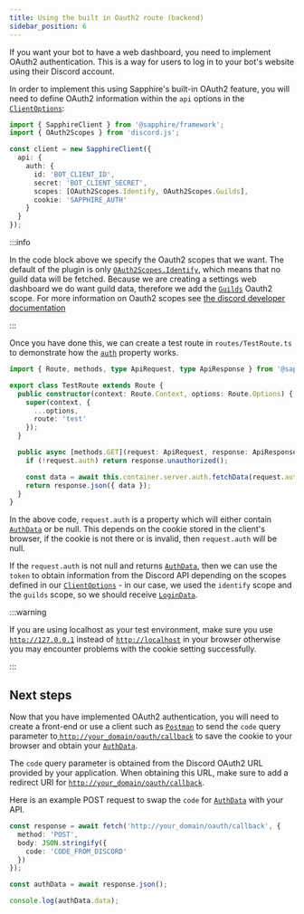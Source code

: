 ```yaml
---
title: Using the built in Oauth2 route (backend)
sidebar_position: 6
---
```


If you want your bot to have a web dashboard, you need to implement OAuth2 authentication. This is a way for users to
log in to your bot's website using their Discord account.

In order to implement this using Sapphire's built-in OAuth2 feature, you will need to define OAuth2 information within
the `api` options in the [`ClientOptions`]:

```typescript ts2esm2cjs|{6-11}|{6-11}
import { SapphireClient } from '@sapphire/framework';
import { OAuth2Scopes } from 'discord.js';

const client = new SapphireClient({
  api: {
    auth: {
      id: 'BOT_CLIENT_ID',
      secret: 'BOT_CLIENT_SECRET',
      scopes: [OAuth2Scopes.Identify, OAuth2Scopes.Guilds],
      cookie: 'SAPPHIRE_AUTH'
    }
  }
});
```

:::info

In the code block above we specify the Oauth2 scopes that we want. The default of the plugin is only
[`OAuth2Scopes.Identify`][oauth2-identify], which means that no guild data will be fetched. Because we are creating a
settings web dashboard we do want guild data, therefore we add the [`Guilds`][oauth2-guilds] Oauth2 scope. For more
information on Oauth2 scopes see [the discord developer documentation][discord-dev-oauth2scopes]

:::

Once you have done this, we can create a test route in `routes/TestRoute.ts` to demonstrate how the [`auth`] property
works.

```typescript ts2esm2cjs|{12-15}|{12-15}
import { Route, methods, type ApiRequest, type ApiResponse } from '@sapphire/plugin-api';

export class TestRoute extends Route {
  public constructor(context: Route.Context, options: Route.Options) {
    super(context, {
      ...options,
      route: 'test'
    });
  }

  public async [methods.GET](request: ApiRequest, response: ApiResponse) {
    if (!request.auth) return response.unauthorized();

    const data = await this.container.server.auth.fetchData(request.auth.token);
    return response.json({ data });
  }
}
```

In the above code, `request.auth` is a property which will either contain [`AuthData`] or be null. This depends on the
cookie stored in the client's browser, if the cookie is not there or is invalid, then `request.auth` will be null.

If the `request.auth` is not null and returns [`AuthData`], then we can use the `token` to obtain information from the
Discord API depending on the scopes defined in our [`ClientOptions`] - in our case, we used the `identify` scope and the
`guilds` scope, so we should receive [`LoginData`].

:::warning

If you are using localhost as your test environment, make sure you use [`http://127.0.0.1`](http://127.0.0.1) instead of
[`http://localhost`](`http://localhost`) in your browser otherwise you may encounter problems with the cookie setting
successfully.

:::

## Next steps

Now that you have implemented OAuth2 authentication, you will need to create a front-end or use a client such as
[`Postman`][postman] to send the `code` query parameter
to[ `http://your_domain/oauth/callback`](http://your_domain/oauth/callback) to save the cookie to your browser and
obtain your [`AuthData`].

The `code` query parameter is obtained from the Discord OAuth2 URL provided by your application. When obtaining this
URL, make sure to add a redirect URI for [`http://your_domain/oauth/callback`](http://your_domain/oauth/callback).

Here is an example POST request to swap the `code` for [`AuthData`] with your API.

```typescript
const response = await fetch('http://your_domain/oauth/callback', {
  method: 'POST',
  body: JSON.stringify({
    code: 'CODE_FROM_DISCORD'
  })
});

const authData = await response.json();

console.log(authData.data);
```

[discord-dev-oauth2scopes]: https://discord.com/developers/docs/topics/oauth2#shared-resources-oauth2-scopes
[oauth2-identify]: https://discord-api-types.dev/api/discord-api-types-v10/enum/OAuth2Scopes#Identify
[oauth2-guilds]: https://discord-api-types.dev/api/discord-api-types-v10/enum/OAuth2Scopes#Guilds
[postman]: https://postman.com/
[`ClientOptions`]: ../../../Documentation/api-framework/interfaces/SapphireClientOptions
[`auth`]: ../../../Documentation/api-plugins/classes/api_src.ApiRequest#auth
[`AuthData`]: ../../../Documentation/api-plugins/interfaces/api_src.AuthData
[`LoginData`]: ../../../Documentation/api-plugins/interfaces/api_src.LoginData
